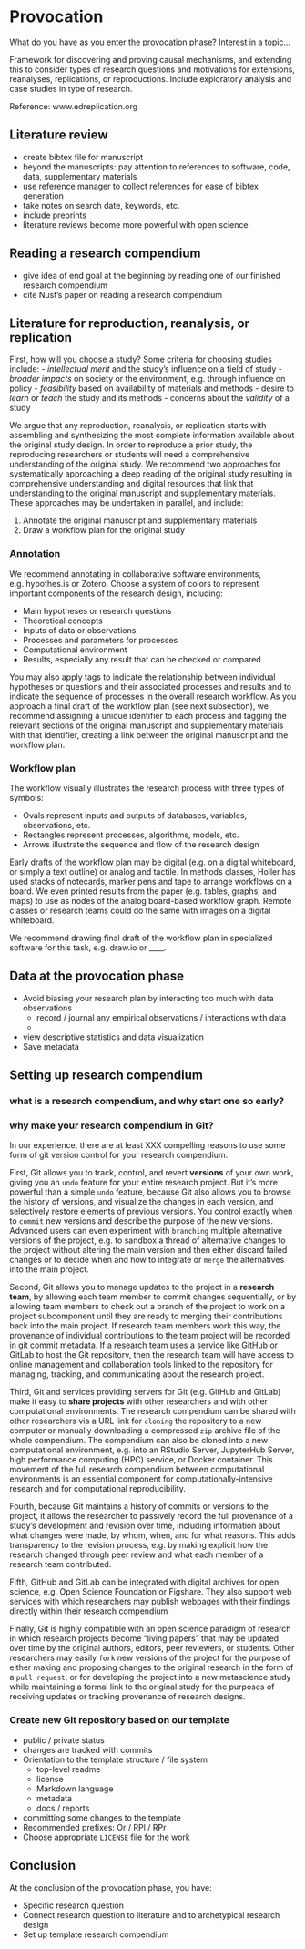 # Provocation

What do you have as you enter the provocation phase? Interest in a topic...

Framework for discovering and proving causal mechanisms, and extending this to consider types of research questions and motivations for extensions, reanalyses, replications, or reproductions.
Include exploratory analysis and case studies in type of research.

Reference: www.edreplication.org

## Literature review

- create bibtex file for manuscript
- beyond the manuscripts: pay attention to references to software, code, data, supplementary materials
- use reference manager to collect references for ease of bibtex generation
- take notes on search date, keywords, etc.
- include preprints
- literature reviews become more powerful with open science

## Reading a research compendium

- give idea of end goal at the beginning by reading one of our finished research compendium
- cite Nust's paper on reading a research compendium

## Literature for reproduction, reanalysis, or replication

First, how will you choose a study?
Some criteria for choosing studies include:
- *intellectual merit* and the study's influence on a field of study
- *broader impacts* on society or the environment, e.g. through influence on policy
- *feasibility* based on availability of materials and methods
- desire to *learn* or *teach* the study and its methods
- concerns about the *validity* of a study

We argue that any reproduction, reanalysis, or replication starts with assembling and synthesizing the most complete information available about the original study design.
In order to reproduce a prior study, the reproducing researchers or students will need a comprehensive understanding of the original study.
We recommend two approaches for systematically approaching a deep reading of the original study resulting in comprehensive understanding and digital resources that link that understanding to the original manuscript and supplementary materials.
These approaches may be undertaken in parallel, and include:

1. Annotate the original manuscript and supplementary materials
2. Draw a workflow plan for the original study

### Annotation

We recommend annotating in collaborative software environments, e.g. hypothes.is or Zotero.
Choose a system of colors to represent important components of the research design, including:

- Main hypotheses or research questions
- Theoretical concepts
- Inputs of data or observations
- Processes and parameters for processes
- Computational environment
- Results, especially any result that can be checked or compared

You may also apply tags to indicate the relationship between individual hypotheses or questions and their associated processes and results and to indicate the sequence of processes in the overall research workflow.
As you approach a final draft of the workflow plan (see next subsection), we recommend assigning a unique identifier to each process and tagging the relevant sections of the original manuscript and supplementary materials with that identifier, creating a link between the original manuscript and the workflow plan.

### Workflow plan

The workflow visually illustrates the research process with three types of symbols:

- Ovals represent inputs and outputs of databases, variables, observations, etc.
- Rectangles represent processes, algorithms, models, etc.
- Arrows illustrate the sequence and flow of the research design

Early drafts of the workflow plan may be digital (e.g. on a digital whiteboard, or simply a text outline) or analog and tactile.
In methods classes, Holler has used stacks of notecards, marker pens and tape to arrange workflows on a board.
We even printed results from the paper (e.g. tables, graphs, and maps) to use as nodes of the analog board-based workflow graph.
Remote classes or research teams could do the same with images on a digital whiteboard.

We recommend drawing final draft of the workflow plan in specialized software for this task, e.g. draw.io or ____.

## Data at the provocation phase

- Avoid biasing your research plan by interacting too much with data observations
  - record / journal any empirical observations / interactions with data
  -
- view descriptive statistics and data visualization
- Save metadata

## Setting up research compendium

### what is a research compendium, and why start one so early?



### why make your research compendium in Git?

In our experience, there are at least XXX compelling reasons to use some form of git version control for your research compendium.

First, Git allows you to track, control, and revert **versions** of your own work, giving you an `undo` feature for your entire research project.
But it's more powerful than a simple `undo` feature, because Git also allows you to browse the history of versions, and visualize the changes in each version, and selectively restore elements of previous versions.
You control exactly when to `commit` new versions and describe the purpose of the new versions.
Advanced users can even experiment with `branching` multiple alternative versions of the project, e.g. to sandbox a thread of alternative changes to the project without altering the main version and then either discard failed changes or to decide when and how to integrate or `merge` the alternatives into the main project.

Second, Git allows you to manage updates to the project in a **research team**, by allowing each team member to commit changes sequentially, or by allowing team members to check out a branch of the project to work on a project subcomponent until they are ready to merging their contributions back into the main project.
If research team members work this way, the provenance of individual contributions to the team project will be recorded in git commit metadata.
If a research team uses a service like GitHub or GitLab to host the Git repository, then the research team will have access to online management and collaboration tools linked to the repository for managing, tracking, and communicating about the research project.

Third, Git and services providing servers for Git (e.g. GitHub and GitLab) make it easy to **share projects** with other researchers and with other computational environments.
The research compendium can be shared with other researchers via a URL link for `cloning` the repository to a new computer or manually downloading a compressed `zip` archive file of the whole compendium.
The compendium can also be cloned into a new computational environment, e.g. into an RStudio Server, JupyterHub Server, high performance computing (HPC) service, or Docker container.
This movement of the full research compendium between computational environments is an essential component for computationally-intensive research and for computational reproducibility.

Fourth, because Git maintains a history of commits or versions to the project, it allows the researcher to passively record the full provenance of a study's development and revision over time, including information about what changes were made, by whom, when, and for what reasons.
This adds transparency to the revision process, e.g. by making explicit how the research changed through peer review and what each member of a research team contributed.

Fifth, GitHub and GitLab can be integrated with digital archives for open science, e.g. Open Science Foundation or Figshare.
They also support web services with which researchers may publish webpages with their findings directly within their research compendium

Finally, Git is highly compatible with an open science paradigm of research in which research projects become "living papers" that may be updated over time by the original authors, editors, peer reviewers, or students.
Other researchers may easily `fork` new versions of the project for the purpose of either making and proposing changes to the original research in the form of a `pull request`, or for developing the project into a new metascience study while maintaining a formal link to the original study for the purposes of receiving updates or tracking provenance of research designs.

### Create new Git repository based on our template
  - public / private status
  - changes are tracked with commits
- Orientation to the template structure / file system
  - top-level readme
  - license
  - Markdown language
  - metadata
  - docs / reports
- committing some changes to the template
- Recommended prefixes: Or / RPl / RPr
- Choose appropriate `LICENSE` file for the work

## Conclusion

At the conclusion of the provocation phase, you have:

- Specific research question
- Connect research question to literature and to archetypical research design
- Set up template research compendium
